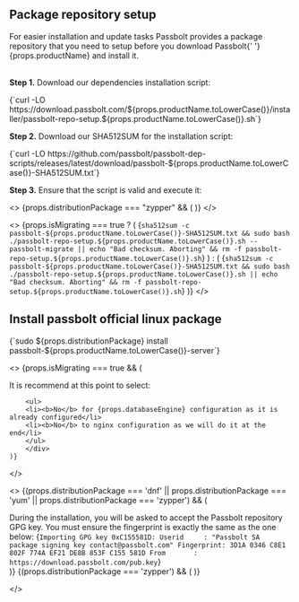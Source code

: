 
## Package repository setup

<div>
  For easier installation and update tasks Passbolt provides a package
  repository that you need to setup before you download Passbolt{' '}
  {props.productName} and install it.
</div>

<br />

**Step 1.** Download our dependencies installation script:

<CodeBlock>
    {`curl -LO https://download.passbolt.com/${props.productName.toLowerCase()}/installer/passbolt-repo-setup.${props.productName.toLowerCase()}.sh`}
</CodeBlock>

**Step 2.** Download our SHA512SUM for the installation script:

<CodeBlock>
{`curl -LO https://github.com/passbolt/passbolt-dep-scripts/releases/latest/download/passbolt-${props.productName.toLowerCase()}-SHA512SUM.txt`}
</CodeBlock>

**Step 3.** Ensure that the script is valid and execute it:

<>
  {props.distributionPackage === "zypper" && (
    <RepoScriptSLES productName={props.productName}/>
  )}
</>

<>
    {props.isMigrating === true ? (
    <CodeBlock>
        {`sha512sum -c passbolt-${props.productName.toLowerCase()}-SHA512SUM.txt && sudo bash ./passbolt-repo-setup.${props.productName.toLowerCase()}.sh --passbolt-migrate || echo "Bad checksum. Aborting" && rm -f passbolt-repo-setup.${props.productName.toLowerCase()}.sh`}
    </CodeBlock>
    ) : (
    <CodeBlock>
        {`sha512sum -c passbolt-${props.productName.toLowerCase()}-SHA512SUM.txt && sudo bash ./passbolt-repo-setup.${props.productName.toLowerCase()}.sh || echo "Bad checksum. Aborting" && rm -f passbolt-repo-setup.${props.productName.toLowerCase()}.sh`}
    </CodeBlock>
    )}
</>

## Install passbolt official linux package

<CodeBlock>
{`sudo ${props.distributionPackage} install passbolt-${props.productName.toLowerCase()}-server`}
</CodeBlock>

<>
    {props.isMigrating === true && (
        <div>
        <p>It is recommend at this point to select:</p>

        <ul>
        <li><b>No</b> for {props.databaseEngine} configuration as it is already configured</li>
        <li><b>No</b> to nginx configuration as we will do it at the end</li>
        </ul>
        </div>
    )}
</>

<>
    {(props.distributionPackage === 'dnf' || props.distributionPackage === 'yum' || props.distributionPackage === 'zypper') && (
        <div>
            During the installation, you will be asked to accept the Passbolt repository GPG key. You must ensure the fingerprint is exactly the same as the one below:
            <CodeBlock>
                {`Importing GPG key 0xC155581D:
Userid     : "Passbolt SA package signing key contact@passbolt.com"
Fingerprint: 3D1A 0346 C8E1 802F 774A EF21 DE8B 853F C155 581D
From       : https://download.passbolt.com/pub.key`}
            </CodeBlock>
        </div>
    )}
    {(props.distributionPackage === 'zypper') && (
        <OpenSUSEGPGKey />
    )}

</>
